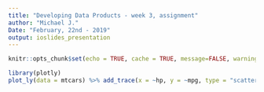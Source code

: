---
title: "Developing Data Products - week 3, assignment"
author: "Michael J."
Date: "February, 22nd - 2019"
output: ioslides_presentation
---

```{r setup, include = TRUE}
knitr::opts_chunk$set(echo = TRUE, cache = TRUE, message=FALSE, warning = FALSE)
```

```{r plot, echo=TRUE}
library(plotly)
plot_ly(data = mtcars) %>% add_trace(x = ~hp, y = ~mpg, type = "scatter", mode = "markers", name = "HP vs. MPG")
```

